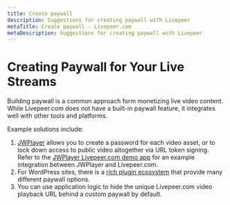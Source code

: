 ```yaml
---
title: Create paywall
description: Suggestions for creating paywall with Livepeer
metaTitle: Create paywall - Livepeer.com
metaDescription: Suggestions for creating paywall with Livepeer
---
```


# Creating Paywall for Your Live Streams

Building paywall is a common approach form monetizing live video content. While
Livepeer.com does not have a built-in paywall feature, it integrates well with
other tools and platforms.

Example solutions include:

1. [JWPlayer](https://www.jwplayer.com/) allows you to create a password for
   each video asset, or to lock down access to public video altogether via URL
   token signing. Refer to the
   [JWPlayer Livepeer.com demo app](https://github.com/livepeer/livepeer-jwplayer-demo)
   for an example integration between JWPlayer and Livepeer.com.
2. For WordPress sites, there is a
   [rich plugin ecosystem](https://wordpress.org/plugins/search/paywall/) that
   provide many different paywall options.
3. You can use application logic to hide the unique Livepeer.com video playback
   URL behind a custom paywall by default.
